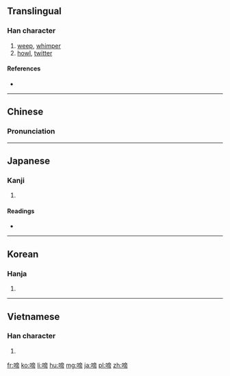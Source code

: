 ==Translingual==

===Han character===
{{Han char|rn=30|rad=口|as=09|sn=12|four=6002<sub>7</sub>|canj=口卜月月 (RYBB)|ids=⿰[[口]][[帝]]}}

# [[weep]], [[whimper]]
# [[howl]], [[twitter]]

====References====
* {{Han ref|kx=0197.010|dkj=03887|dj=0418.220|hdz=10659.100|uh=557C|ud=21884|bh=B3DA|bd=46042}}

----

==Chinese==
{{zh-forms}}

===Pronunciation===
{{zh-pron
|m=tí
|c=tai4
|h=pfs=thài
|mn=thî
|mc=y
|oc=y
|ma=
|cat=v
}}

----

==Japanese==

===Kanji===
{{ja-kanji|grade=|rs=口09}}

# {{defn|lang=ja|sort=口09}}

====Readings====
* {{ja-readings|on=[[てい]] (tei)|kun=[[なく]] (naku)}}

----

==Korean==

===Hanja===
{{ko-hanja|hangeul=제|rv=je|mr=che|y=cey}}

# {{defn|lang=ko|sort=口09}}

----

==Vietnamese==

===Han character===
{{vi-hantu|[[đề]]|rs=口09}}

# {{defn|lang=vi|sort=口09}}

[[fr:啼]]
[[ko:啼]]
[[li:啼]]
[[hu:啼]]
[[mg:啼]]
[[ja:啼]]
[[pl:啼]]
[[zh:啼]]